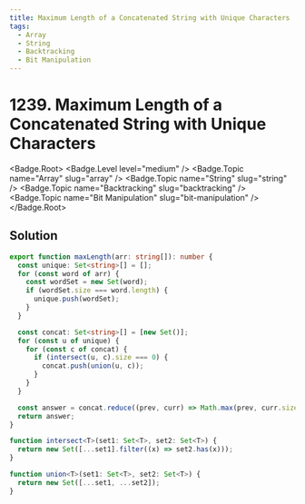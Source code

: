 ```yaml
---
title: Maximum Length of a Concatenated String with Unique Characters
tags:
  - Array
  - String
  - Backtracking
  - Bit Manipulation
---
```


# 1239. Maximum Length of a Concatenated String with Unique Characters

<Badge.Root>
  <Badge.Level level="medium" />
  <Badge.Topic name="Array" slug="array" />
  <Badge.Topic name="String" slug="string" />
  <Badge.Topic name="Backtracking" slug="backtracking" />
  <Badge.Topic name="Bit Manipulation" slug="bit-manipulation" />
</Badge.Root>

## Solution

```typescript filename="solution.ts" copy
export function maxLength(arr: string[]): number {
  const unique: Set<string>[] = [];
  for (const word of arr) {
    const wordSet = new Set(word);
    if (wordSet.size === word.length) {
      unique.push(wordSet);
    }
  }

  const concat: Set<string>[] = [new Set()];
  for (const u of unique) {
    for (const c of concat) {
      if (intersect(u, c).size === 0) {
        concat.push(union(u, c));
      }
    }
  }

  const answer = concat.reduce((prev, curr) => Math.max(prev, curr.size), 0);
  return answer;
}

function intersect<T>(set1: Set<T>, set2: Set<T>) {
  return new Set([...set1].filter((x) => set2.has(x)));
}

function union<T>(set1: Set<T>, set2: Set<T>) {
  return new Set([...set1, ...set2]);
}
```

<ProblemLink
  codingSite="leetcode"
  href="https://leetcode.com/problems/maximum-length-of-a-concatenated-string-with-unique-characters/"
  title="Maximum Length of a Concatenated String with Unique Characters"
/>
